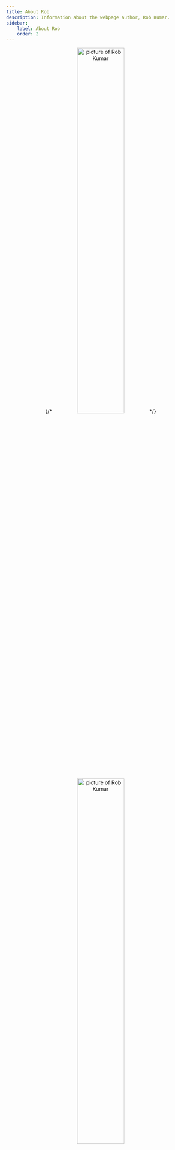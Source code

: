 ```yaml
---
title: About Rob
description: Information about the webpage author, Rob Kumar.
sidebar:
    label: About Rob
    order: 2
---
```


<p align="center">
    {/* <img width="50%"  alt="picture of Rob Kumar" title="Rob Kumar" src="../../src/assets/rk_profile.png"/> */}
    <img width="50%"  alt="picture of Rob Kumar" title="Rob Kumar" src="https://pass-with-rob.vercel.app/_astro/rk_profile.04bf39c7_2qzd1n.webp"/>
</p>

#### Hello! I'm Rob. 

Like yourself, I am also a student at Mohawk College. I'm currently in my third semester
and I love programming. I didn't start here though. I suppose that since you're on this page, 
you're probably wondering what brought me into this field. Well, I have a Bachelors of Kinesiology
and Masters of Science from Brock University. I originally thought I wanted to be a chiropractor,
then I thought I wanted to be a professor at a university in the field of ergonomics and biomechanics. 
I must give credit to my Masters supervisor who first introduced me to programming in MATLAB (a very powerful,
1-indexed engineering languge). Along the way, I spent several years as a teaching assistant for a 
biomechanics course at Brock, and I've lectured to hundreds of students, where I found a passion for
education and teaching. I've helped tons of students succeed in their academics, and I'm happy that 
I facilitate study sessions for you this semester.

During the pandemic, I left the academic world and quit my pursuit of research. My love for tech
and computers was rekindled and I decided to apply to Mohawk for Software Development. I started in 
the programming in the Fall of 2022, and I've been enjoying every moment of it (even CSS grids haha).
I was a PASS Leader during the Winter 2023 semester for COMP 10001 and I'm happy to have the 
opportunity again this term. 

That's enough about academics. In my free time, I'm probably playing Destiny 2, listening to music (metal and country),
going to concerts, or hanging out with my incredible partner, Bridget, and our dog, Hazel. 

Thanks for taking the time to read this. I hope this website brings value to your education this term.